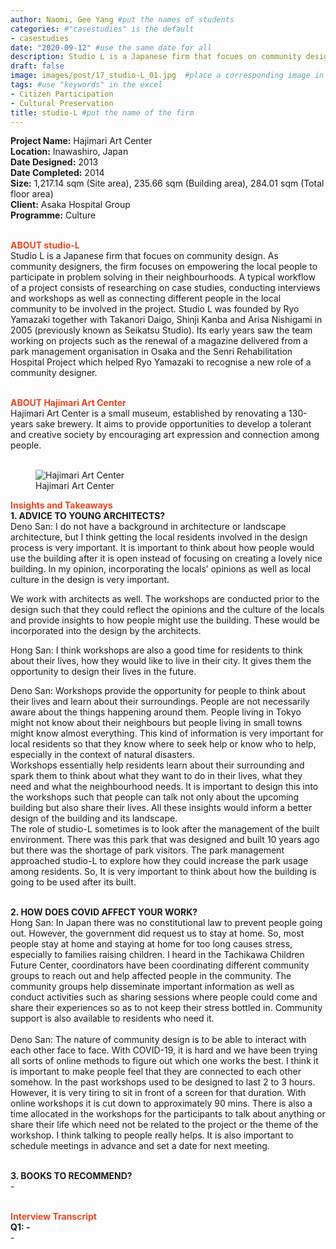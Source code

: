 ---
author: Naomi, Gee Yang #put the names of students
categories: #"casestudies" is the default 
- casestudies
date: "2020-09-12" #use the same date for all
description: Studio L is a Japanese firm that focues on community design that focuses on empowering the locals to participate in problem solving in their neighbourhoods. #brief description about the firm
draft: false
image: images/post/17_studio-L_01.jpg  #place a corresponding image in the "images" => "post"
tags: #use "keywords" in the excel
- Citizen Participation
- Cultural Preservation
title: studio-L #put the name of the firm
---

__Project Name:__ Hajimari Art Center <br>
__Location:__ Inawashiro, Japan <br>
__Date Designed:__ 2013 <br>
__Date Completed:__ 2014 <br>
__Size:__ 1,217.14 sqm (Site area), 235.66 sqm  (Building area), 284.01 sqm (Total floor area) <br>
__Client:__ Asaka Hospital Group <br>
__Programme:__ Culture
<br><br>

<span style="color:#E7451F">__ABOUT studio-L__</span><br>
Studio L is a Japanese firm that focues on community design. As community designers, the firm focuses on empowering the local people to participate in problem solving in their neighbourhoods. A typical workflow of a project consists of researching on case studies, conducting interviews and workshops as well as connecting different people in the local community to be involved in the project. Studio L was founded by Ryo Yamazaki together with Takanori Daigo, Shinji Kanba and Arisa Nishigami in 2005 (previously known as Seikatsu Studio). Its early years saw the team working on projects such as the renewal of a magazine delivered from a park management organisation in Osaka and the Senri Rehabilitation Hospital Project which helped Ryo Yamazaki to recognise a new role of a community designer. <br><br>

<span style="color:#E7451F">__ABOUT Hajimari Art Center__</span><br>
Hajimari Art Center is a small museum, established by renovating a 130-years sake brewery. It aims to provide opportunities to develop a tolerant and creative society by encouraging art expression and connection among people. <br><br>

<!-- Photo of the project -->

<!-- ![caption: name of the project](https://socialarchi.github.io/images/post/"name of the file") 
example below-->

![Hajimari Art Center](https://socialarchi.github.io/images/post/17_studio-L_01.jpg) 

<span style="color:#E7451F">__Insights and Takeaways__</span><br>
__1. ADVICE TO YOUNG ARCHITECTS?__<br>
Deno San: I do not have a background in architecture or landscape architecture, but I think getting the local residents involved in the design process is very important. It is important to think about how people would use the building after it is open instead of focusing on creating a lovely nice building. In my opinion, incorporating the locals’ opinions as well as local culture in the design is very important.

We work with architects as well. The workshops are conducted prior to the design such that they could reflect the opinions and the culture of the locals and provide insights to how people might use the building. These would be incorporated into the design by the architects.

Hong San: I think workshops are also a good time for residents to think about their lives, how they would like to live in their city. It gives them the opportunity to design their lives in the future. 

Deno San: Workshops provide the opportunity for people to think about their lives and learn about their surroundings. People are not necessarily aware about the things happening around them. People living in Tokyo might not know about their neighbours but people living in small towns might know almost everything. This kind of information is very important for local residents so that they know where to seek help or know who to help, especially in the context of natural disasters. <br>
Workshops essentially help residents learn about their surrounding and spark them to think about what they want to do in their lives, what they need and what the neighbourhood needs. It is important to design this into the workshops such that people can talk not only about the upcoming building but also share their lives. All these insights would inform a better design of the building and its landscape. <br>
The role of studio-L sometimes is to look after the management of the built environment. There was this park that was designed and built 10 years ago but there was the shortage of park visitors. The park management approached studio-L to explore how they could increase the park usage among residents. So, It is very important to think about how the building is going to be used after its built. <br><br>

__2. HOW DOES COVID AFFECT YOUR WORK?__<br>
Hong San: In Japan there was no constitutional law to prevent people going out. However, the government did request us to stay at home. So, most people stay at home and staying at home for too long causes stress, especially to families raising children. I heard in the Tachikawa Children Future Center, coordinators have been coordinating different community groups to reach out and help affected people in the community. The community groups help disseminate important information as well as conduct activities such as sharing sessions where people could come and share their experiences so as to not keep their stress bottled in. Community support is also available to residents who need it. <br><br>
Deno San: The nature of community design is to be able to interact with each other face to face. With COVID-19, it is hard and we have been trying all sorts of online methods to figure out which one works the best. I think it is important to make people feel that they are connected to each other somehow. In the past workshops used to be designed to last 2 to 3 hours. However, it is very tiring to sit in front of a screen for that duration. With online workshops it is cut down to approximately 90 mins. There is also a time allocated in the workshops for the participants to talk about anything or share their life which need not be related to the project or the theme of the workshop. I think talking to people really helps. It is also important to schedule meetings in advance and set a date for next meeting. <br><br>

__3. BOOKS TO RECOMMEND?__<br>
- <br><br>

<span style="color:#E7451F">__Interview Transcript__</span><br>
__Q1: -__<br>
- <br><br>
